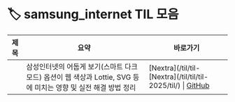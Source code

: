 
# 🏷️ samsung_internet TIL 모음

<LabelIcons />

| 제목 | 요약 | 바로가기 |
|------|------|----------|
|  | 삼성인터넷의 어둡게 보기(스마트 다크모드) 옵션이 웹 색상과 Lottie, SVG 등에 미치는 영향 및 실전 해결 방법 정리 | [Nextra](/til/til- [Nextra](/til/til/til- 2025/til/) \| [GitHub]() |
